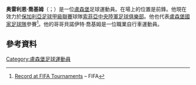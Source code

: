 '''奥雷利恩·喬基姆'''（{{lang-lb|Aurélien Joachim}}；{{bd|1986年|8月10日}}）是一位[[盧森堡|盧森堡]]足球運動員。在場上的位置是前鋒。他現在效力於[[保加利亞足球甲級聯賽|保加利亞足球甲級聯賽]]球隊[[索菲亞中央陸軍足球俱樂部|索菲亞中央陸軍足球俱樂部]]。他也代表[[盧森堡國家足球隊|盧森堡國家足球隊]]參賽<ref>[http://www.fifa.com/worldfootball/statisticsandrecords/players/player=238794/index.html Record at FIFA Tournaments] {{Wayback|url=http://www.fifa.com/worldfootball/statisticsandrecords/players/player=238794/index.html |date=20150603190604 }} – FIFA</ref>。他的哥哥貝諾伊特·喬基姆是一位職業自行車運動員。
==參考資料==
{{Reflist}}
{{DEFAULTSORT:Joachim, Aurélien}}
[[Category:盧森堡足球運動員|Category:盧森堡足球運動員]]